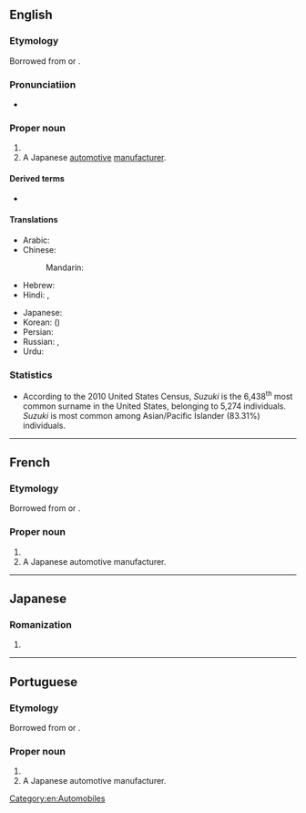 {{also|suzuki}}
==English==

===Etymology===
Borrowed from {{bor|en|ja|鈴木|tr=Suzuki}} or {{bor|en|ja|スズキ|tr=Suzuki}}.

===Pronunciatiion===
* {{a|MLE}} {{IPA|en|[sy.ˈzyː.ki]}}

===Proper noun===
{{wikipedia|Suzuki (disambiguation)}}
{{en-proper noun|Suzukis}}

# {{surname|en|A=The second most common Japanese|from=Japanese}}
# A Japanese [[automotive]] [[manufacturer]].

====Derived terms====
* {{l|en|Suzuki reaction}}

====Translations====
{{trans-top|a Japanese surname}}
* Arabic: {{t|ar|سُوزُوكِي|tr=suzūkī}}
* Chinese:
*: Mandarin: {{t+|cmn|鈴木|tr=Língmù|sc=Hani}}
* Hebrew: {{t|he|סוזוקי|tr=Suzuki}}
* Hindi: {{t|hi|सुजुकी}}, {{t|hi|सुज़ुकी}}
{{trans-mid}}
* Japanese: {{t+|ja|鈴木|tr=すずき, Suzuki}}
* Korean: {{t|ko|^스즈키}} ({{t+|ko|鈴木|sc=Hani}})
* Persian: {{t|fa|سوزوکی|tr=suzuki}}
* Russian: {{t|ru|Судзу́ки|m|f}} {{qualifier|standard transliteration}}, {{t|ru|Сузу́ки|m|f}} {{qualifier|common transliteration}}
* Urdu: {{t|ur|سوزوکی|tr=suzukī}}
{{trans-bottom}}

===Statistics===
* According to the 2010 United States Census, ''Suzuki'' is the 6,438<sup>th</sup> most common surname in the United States, belonging to 5,274 individuals. ''Suzuki'' is most common among Asian/Pacific Islander (83.31%) individuals.

[[Category:en:Automobiles]]

----

==French==

===Etymology===
Borrowed from {{bor|fr|ja|鈴木|tr=Suzuki}} or {{bor|fr|ja|スズキ|tr=Suzuki}}.

===Proper noun===
{{fr-proper noun}}

# {{surname|fr|from=Japanese}}
# A Japanese automotive manufacturer.

----

==Japanese==

===Romanization===
{{ja-romaji}}

# {{ja-romanization of|すずき}}

----

==Portuguese==

===Etymology===
Borrowed from {{bor|pt|ja|鈴木|tr=Suzuki}} or {{bor|pt|ja|スズキ|tr=Suzuki}}.

===Proper noun===
{{pt-proper noun|m|g2=f}}

# {{surname|pt|from=Japanese}}
# A Japanese automotive manufacturer.